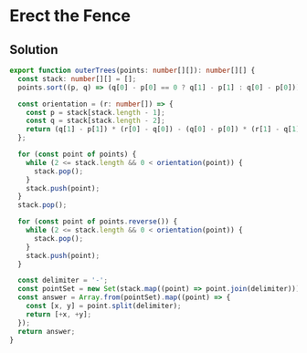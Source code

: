 # Erect the Fence

## Solution

```typescript filename="solution.ts" copy
export function outerTrees(points: number[][]): number[][] {
  const stack: number[][] = [];
  points.sort((p, q) => (q[0] - p[0] == 0 ? q[1] - p[1] : q[0] - p[0]));

  const orientation = (r: number[]) => {
    const p = stack[stack.length - 1];
    const q = stack[stack.length - 2];
    return (q[1] - p[1]) * (r[0] - q[0]) - (q[0] - p[0]) * (r[1] - q[1]);
  };

  for (const point of points) {
    while (2 <= stack.length && 0 < orientation(point)) {
      stack.pop();
    }
    stack.push(point);
  }
  stack.pop();

  for (const point of points.reverse()) {
    while (2 <= stack.length && 0 < orientation(point)) {
      stack.pop();
    }
    stack.push(point);
  }

  const delimiter = '-';
  const pointSet = new Set(stack.map((point) => point.join(delimiter)));
  const answer = Array.from(pointSet).map((point) => {
    const [x, y] = point.split(delimiter);
    return [+x, +y];
  });
  return answer;
}
```
